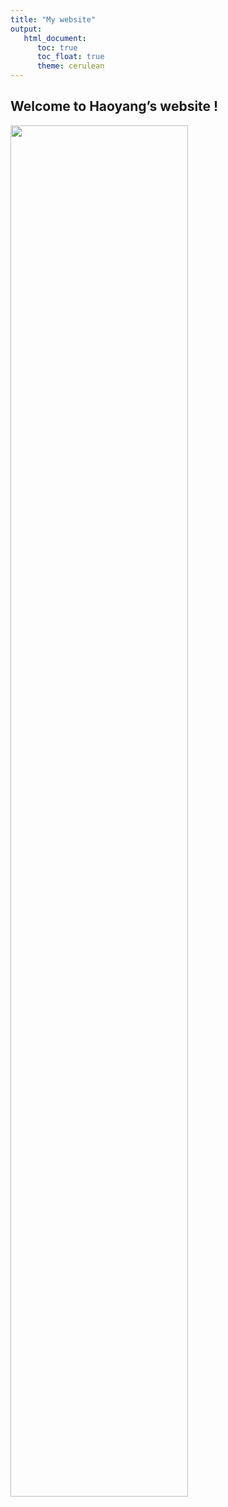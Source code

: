 ```yaml
---
title: "My website"
output: 
   html_document:
      toc: true
      toc_float: true
      theme: cerulean
---
```

## Welcome to Haoyang's website !
<img src="images/image.jpg" style="width:75%">
